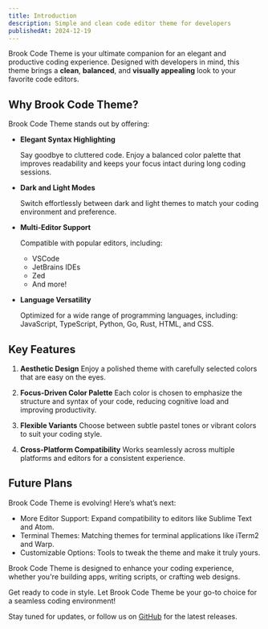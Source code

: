 ```yaml
---
title: Introduction
description: Simple and clean code editor theme for developers
publishedAt: 2024-12-19
---
```


Brook Code Theme is your ultimate companion for an elegant and productive coding experience. Designed with developers in mind, this theme brings a **clean**, **balanced**, and **visually appealing** look to your favorite code editors.

## Why Brook Code Theme?

Brook Code Theme stands out by offering:

- **Elegant Syntax Highlighting**

  Say goodbye to cluttered code. Enjoy a balanced color palette that improves readability and keeps your focus intact during long coding sessions.

- **Dark and Light Modes**

  Switch effortlessly between dark and light themes to match your coding environment and preference.

- **Multi-Editor Support**

  Compatible with popular editors, including:

  - VSCode
  - JetBrains IDEs
  - Zed
  - And more!

- **Language Versatility**

  Optimized for a wide range of programming languages, including: JavaScript, TypeScript, Python, Go, Rust, HTML, and CSS.

## Key Features

1. **Aesthetic Design**
   Enjoy a polished theme with carefully selected colors that are easy on the eyes.

2. **Focus-Driven Color Palette**
   Each color is chosen to emphasize the structure and syntax of your code, reducing cognitive load and improving productivity.

3. **Flexible Variants**
   Choose between subtle pastel tones or vibrant colors to suit your coding style.

4. **Cross-Platform Compatibility**
   Works seamlessly across multiple platforms and editors for a consistent experience.

## Future Plans

Brook Code Theme is evolving! Here’s what’s next:

- More Editor Support: Expand compatibility to editors like Sublime Text and Atom.
- Terminal Themes: Matching themes for terminal applications like iTerm2 and Warp.
- Customizable Options: Tools to tweak the theme and make it truly yours.

Brook Code Theme is designed to enhance your coding experience, whether you're
building apps, writing scripts, or crafting web designs.

Get ready to code in style. Let Brook Code Theme be your go-to choice for a seamless coding environment!

Stay tuned for updates, or follow us on [GitHub](#) for the latest releases.
